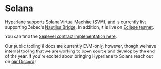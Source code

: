 # Solana

Hyperlane supports Solana Virtual Machine (SVM), and is currently live supporting Zebec's [Nautilus Bridge](https://medium.com/hyperlane/case-study-interoperability-for-the-modular-rollup-stack-featuring-nautilus-d01118fe31ec). In addition, it is live on [Eclipse testnet](https://medium.com/hyperlane/hyperlane-expands-to-solana-vm-in-collaboration-with-eclipse-8465616fd0e4).

You can find the [Sealevel contract implementation here](https://github.com/hyperlane-xyz/hyperlane-monorepo/blob/main/rust/sealevel/programs/mailbox/src/processor.rs).

Our public tooling & docs are currently EVM-only, however, though we have internal tooling that we are working to open source and develop by the end of the year. If you're excited about bringing Hyperlane to Solana reach out on [our Discord](https://discord.gg/hyperlane)!
